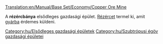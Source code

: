 [[Translation:en/Manual/Base Set/Economy/Copper Ore Mine]]

{{hu/Gazdasági épületek|kép=Copperoremine.png
|név=Rézércbánya
|klíma=[[hu/Manual/Éghajlatok#Szubtrópusi|szubtrópusi]]
|elfogad=---
|előállít=[[hu/Manual/Base Set/Economy/Rézérc|rézércet]]
}}
A '''rézércbánya''' elsődleges gazdasági épület. [[hu/Manual/Base Set/Economy/Rézérc|Rézércet]] termel ki, amit [[hu/Manual/Base Set/Economy/Gyár|gyárba]] érdemes küldeni.

{{hu/Navbox Gazdasági épületek}}

[[Category:hu/Elsődleges gazdasági épületek]]
[[Category:hu/Szubtrópusi égöv gazdasági épületei]]